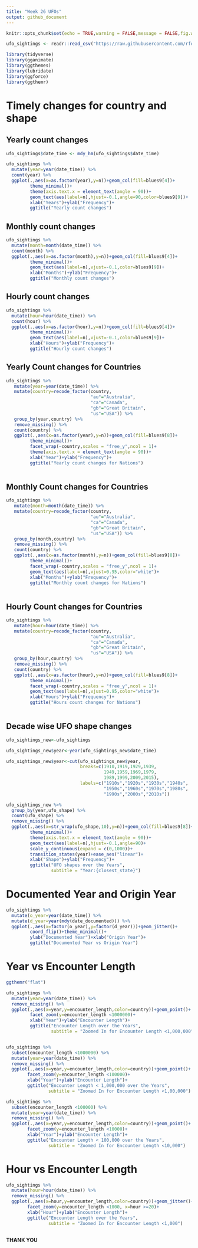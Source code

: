 ---
title: "Week 26 UFOs"
output: github_document
---

```{r setup, include=FALSE}
knitr::opts_chunk$set(echo = TRUE,warning = FALSE,message = FALSE,fig.width = 12,fig.height = 9)
```

```{r load the data and packages}
ufo_sightings <- readr::read_csv("https://raw.githubusercontent.com/rfordatascience/tidytuesday/master/data/2019/2019-06-25/ufo_sightings.csv")

library(tidyverse)
library(gganimate)
library(ggthemes)
library(lubridate)
library(ggforce)
library(ggthemr)
```

# Timely changes for country and shape

## Yearly count changes

```{r Yearly count}
ufo_sightings$date_time <- mdy_hm(ufo_sightings$date_time)

ufo_sightings %>%
  mutate(year=year(date_time)) %>%
  count(year) %>%
  ggplot(.,aes(x=as.factor(year),y=n))+geom_col(fill=blues9[4])+
         theme_minimal()+
         theme(axis.text.x = element_text(angle = 90))+
         geom_text(aes(label=n),hjust=-0.1,angle=90,color=blues9[9])+
         xlab("Years")+ylab("Frequency")+
         ggtitle("Yearly count changes")
```

## Monthly count changes

```{r Monthly count}
ufo_sightings %>%
  mutate(month=month(date_time)) %>%
  count(month) %>%
  ggplot(.,aes(x=as.factor(month),y=n))+geom_col(fill=blues9[4])+
         theme_minimal()+
         geom_text(aes(label=n),vjust=-0.1,color=blues9[9])+
         xlab("Months")+ylab("Frequency")+
         ggtitle("Monthly count changes")
```

## Hourly count changes

```{r Hourly count}
ufo_sightings %>%
  mutate(hour=hour(date_time)) %>%
  count(hour) %>%
  ggplot(.,aes(x=as.factor(hour),y=n))+geom_col(fill=blues9[4])+
         theme_minimal()+
         geom_text(aes(label=n),vjust=-0.1,color=blues9[9])+
         xlab("Hours")+ylab("Frequency")+
         ggtitle("Hourly count changes")
```

## Yearly Count changes for Countries

```{r Yearly but countries}
ufo_sightings %>%
   mutate(year=year(date_time)) %>%
   mutate(country=recode_factor(country,
                                "au"="Australia",
                                "ca"="Canada",
                                "gb"="Great Britain",
                                "us"="USA")) %>%
   group_by(year,country) %>%
   remove_missing() %>%
   count(country) %>%
   ggplot(.,aes(x=as.factor(year),y=n))+geom_col(fill=blues9[8])+
         theme_minimal()+
         facet_wrap(~country,scales = "free_y",ncol = 1)+
         theme(axis.text.x = element_text(angle = 90))+
         xlab("Year")+ylab("Frequency")+
         ggtitle("Yearly count changes for Nations")
      
```

## Monthly Count changes for Countries

```{r Monthly but countries}
ufo_sightings %>%
   mutate(month=month(date_time)) %>%
   mutate(country=recode_factor(country,
                                "au"="Australia",
                                "ca"="Canada",
                                "gb"="Great Britain",
                                "us"="USA")) %>%
   group_by(month,country) %>%
   remove_missing() %>%
   count(country) %>%
   ggplot(.,aes(x=as.factor(month),y=n))+geom_col(fill=blues9[8])+
         theme_minimal()+
         facet_wrap(~country,scales = "free_y",ncol = 1)+
         geom_text(aes(label=n),vjust=0.95,color="white")+
         xlab("Months")+ylab("Frequency")+
         ggtitle("Monthly count changes for Nations")
      
```

## Hourly Count changes for Countries

```{r Hourly but countries}
ufo_sightings %>%
   mutate(hour=hour(date_time)) %>%
   mutate(country=recode_factor(country,
                                "au"="Australia",
                                "ca"="Canada",
                                "gb"="Great Britain",
                                "us"="USA")) %>%
   group_by(hour,country) %>%
   remove_missing() %>%
   count(country) %>%
   ggplot(.,aes(x=as.factor(hour),y=n))+geom_col(fill=blues9[8])+
         theme_minimal()+
         facet_wrap(~country,scales = "free_y",ncol = 1)+
         geom_text(aes(label=n),vjust=0.95,color="white")+
         xlab("Hours")+ylab("Frequency")+
         ggtitle("Hours count changes for Nations")
      
```

## Decade wise UFO shape changes

```{r Yearly shapes but decades}
ufo_sightings_new<-ufo_sightings

ufo_sightings_new$year<-year(ufo_sightings_new$date_time)

ufo_sightings_new$year<-cut(ufo_sightings_new$year,
                            breaks=c(1910,1919,1929,1939,
                                     1949,1959,1969,1979,
                                     1989,1999,2009,2015),
                            labels=c("1910s","1920s","1930s","1940s",
                                     "1950s","1960s","1970s","1980s",
                                     "1990s","2000s","2010s"))

ufo_sightings_new %>%
  group_by(year,ufo_shape) %>%
  count(ufo_shape) %>%
  remove_missing() %>%
  ggplot(.,aes(x=str_wrap(ufo_shape,10),y=n))+geom_col(fill=blues9[8])+
         theme_minimal()+
         theme(axis.text.x = element_text(angle = 90))+
         geom_text(aes(label=n),hjust=-0.1,angle=90)+
         scale_y_continuous(expand = c(0,1000))+
         transition_states(year)+ease_aes("linear")+
         xlab("Shape")+ylab("Frequency")+
         ggtitle("UFO shapes over the Years",
                 subtitle = "Year:{closest_state}")

```

# Documented Year and Origin Year

```{r Years of documentation and origin}
ufo_sightings %>%
  mutate(o_year=year(date_time)) %>%
  mutate(d_year=year(mdy(date_documented))) %>%
  ggplot(.,aes(x=factor(o_year),y=factor(d_year)))+geom_jitter()+
         coord_flip()+theme_minimal()+
         ylab("Documented Year")+xlab("Origin Year")+
         ggtitle("Documented Year vs Origin Year")
```

# Year vs Encounter Length

```{r Year with Encounter Length}
ggthemr("flat")

ufo_sightings %>%
  mutate(year=year(date_time)) %>%
  remove_missing() %>%
  ggplot(.,aes(x=year,y=encounter_length,color=country))+geom_point()+
         facet_zoom(y=encounter_length <1000000)+
         xlab("Year")+ylab("Encounter Length")+
         ggtitle("Encounter Length over the Years",
                 subtitle = "Zoomed In for Encounter Length <1,000,000")


ufo_sightings %>%
  subset(encounter_length <1000000) %>%
  mutate(year=year(date_time)) %>%
  remove_missing() %>%
  ggplot(.,aes(x=year,y=encounter_length,color=country))+geom_point()+
        facet_zoom(y=encounter_length <100000)+
        xlab("Year")+ylab("Encounter Length")+
        ggtitle("Encounter Length < 1,000,000 over the Years",
                subtitle = "Zoomed In for Encounter Length <1,00,000")

ufo_sightings %>%
  subset(encounter_length <100000) %>%
  mutate(year=year(date_time)) %>%
  remove_missing() %>%
  ggplot(.,aes(x=year,y=encounter_length,color=country))+geom_point()+
        facet_zoom(y=encounter_length <10000)+
        xlab("Year")+ylab("Encounter Length")+
        ggtitle("Encounter Length < 100,000 over the Years",
                subtitle = "Zoomed In for Encounter Length <10,000")

```


# Hour vs Encounter Length

```{r Hour of origin vs Encounter Length}
ufo_sightings %>%
  mutate(hour=hour(date_time)) %>%
  remove_missing() %>%
  ggplot(.,aes(x=hour,y=encounter_length,color=country))+geom_jitter()+
        facet_zoom(y=encounter_length <1000, x=hour >=20)+
        xlab("Hour")+ylab("Encounter Length")+
        ggtitle("Encounter Length over the Years",
                subtitle = "Zoomed In for Encounter Length <1,000")
         
```

**THANK YOU**